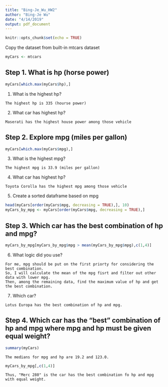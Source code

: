 ```yaml
---
title: "Bing-Je_Wu_HW2"
author: "Bing-Je Wu"
date: "4/14/2019"
output: pdf_document
---
```


```r
knitr::opts_chunk$set(echo = TRUE)
```

Copy the dataset from built-in mtcars dataset
```r
myCars <- mtcars
```

## Step 1. What is hp (horse power)
```r
myCars[which.max(myCars$hp),]
```
1) What is the highest hp?
```{}
The highest hp is 335 (hourse power)
```
2) What car has highest hp?
```{}
Maserati has the highest house power among those vehicle
```


## Step 2. Explore mpg (miles per gallon)

```r
myCars[which.max(myCars$mpg),]
```
3) What is the highest mpg?
```{}
The highest mpg is 33.9 (miles per gallon)
```
4) What car has highest hp?
```{}
Toyota Corolla has the highest mpg among those vehicle
```
5) Create a sorted dataframe based on mpg
```r
head(myCars[order(myCars$mpg, decreasing = TRUE),], 10)
myCars_by_mpg <- myCars[order(myCars$mpg, decreasing = TRUE),]
```


## Step 3. Which car has the best combination of hp and mpg?
```r
myCars_by_mpg[myCars_by_mpg$mpg > mean(myCars_by_mpg$mpg),c(1,4)]
```
6) What logic did you use?
```{}
For me, mpg should be put on the first priorty for considering the best combination. 
So, I will calculate the mean of the mpg fisrt and filter out other data with lower mpg. 
Then, among the remaining data, find the maximum value of hp and get the best combination.
```
7) Which car?
```{}
Lotus Europa has the best combination of hp and mpg.
```


## Step 4. Which car has the "best" combination of hp and mpg where mpg and hp must be given equal weight?
```r
summary(myCars)
```
```{}
The medians for mpg and hp are 19.2 and 123.0.
```
```r
myCars_by_mpg[,c(1,4)]
```
```{}
Thus, "Merc 280" is the car has the best combination fo hp and mpg with equal weight.
```
